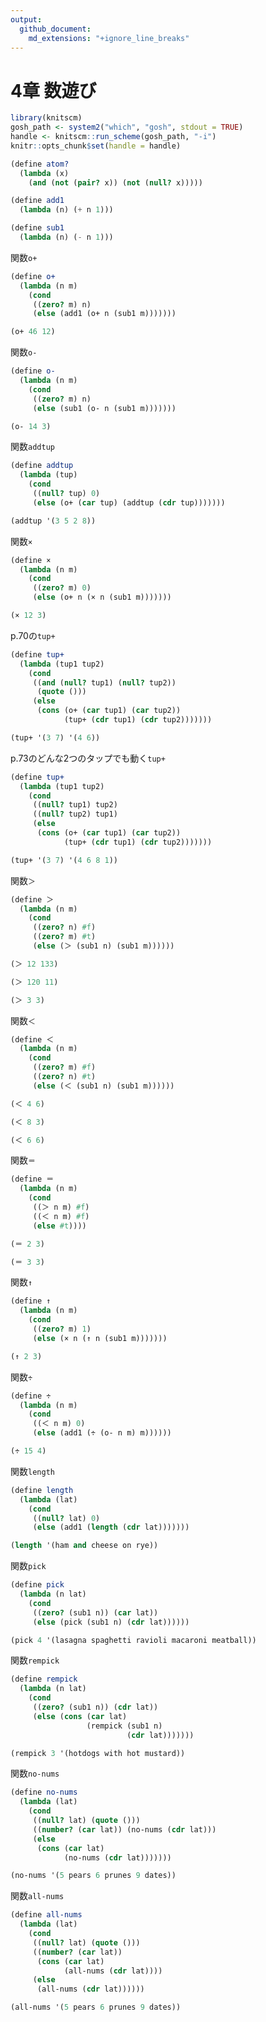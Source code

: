 ```yaml
---
output:
  github_document:
    md_extensions: "+ignore_line_breaks"
---
```


# 4章 数遊び

```r
library(knitscm)
gosh_path <- system2("which", "gosh", stdout = TRUE)
handle <- knitscm::run_scheme(gosh_path, "-i")
knitr::opts_chunk$set(handle = handle)
```

```scm
(define atom?
  (lambda (x)
    (and (not (pair? x)) (not (null? x)))))

(define add1
  (lambda (n) (+ n 1)))

(define sub1
  (lambda (n) (- n 1)))
```

関数`o+`

```scm
(define o+
  (lambda (n m)
    (cond
     ((zero? m) n)
     (else (add1 (o+ n (sub1 m)))))))
```

```scm
(o+ 46 12)
```

関数`o-`

```scm
(define o-
  (lambda (n m)
    (cond
     ((zero? m) n)
     (else (sub1 (o- n (sub1 m)))))))
```

```scm
(o- 14 3)
```

関数`addtup`

```scm
(define addtup
  (lambda (tup)
    (cond
     ((null? tup) 0)
     (else (o+ (car tup) (addtup (cdr tup)))))))
```

```scm
(addtup '(3 5 2 8))
```

関数`×`

```scm
(define ×
  (lambda (n m)
    (cond
     ((zero? m) 0)
     (else (o+ n (× n (sub1 m)))))))
```

```scm
(× 12 3)
```

p.70の`tup+`

```scm
(define tup+
  (lambda (tup1 tup2)
    (cond
     ((and (null? tup1) (null? tup2))
      (quote ()))
     (else
      (cons (o+ (car tup1) (car tup2))
            (tup+ (cdr tup1) (cdr tup2)))))))
```

```scm
(tup+ '(3 7) '(4 6))
```

p.73のどんな2つのタップでも動く`tup+`

```scm
(define tup+
  (lambda (tup1 tup2)
    (cond
     ((null? tup1) tup2)
     ((null? tup2) tup1)
     (else
      (cons (o+ (car tup1) (car tup2))
            (tup+ (cdr tup1) (cdr tup2)))))))
```

```scm
(tup+ '(3 7) '(4 6 8 1))
```

関数`＞`

```scm
(define ＞
  (lambda (n m)
    (cond
     ((zero? n) #f)
     ((zero? m) #t)
     (else (＞ (sub1 n) (sub1 m))))))
```

```scm
(＞ 12 133)
```

```scm
(＞ 120 11)
```

```scm
(＞ 3 3)
```

関数`＜`

```scm
(define ＜
  (lambda (n m)
    (cond
     ((zero? m) #f)
     ((zero? n) #t)
     (else (＜ (sub1 n) (sub1 m))))))
```

```scm
(＜ 4 6)
```

```scm
(＜ 8 3)
```

```scm
(＜ 6 6)
```

関数`＝`

```scm
(define ＝
  (lambda (n m)
    (cond
     ((＞ n m) #f)
     ((＜ n m) #f)
     (else #t))))
```

```scm
(＝ 2 3)
```

```scm
(＝ 3 3)
```

関数`↑`

```scm
(define ↑
  (lambda (n m)
    (cond
     ((zero? m) 1)
     (else (× n (↑ n (sub1 m)))))))
```

```scm
(↑ 2 3)
```

関数`÷`

```scm
(define ÷
  (lambda (n m)
    (cond
     ((＜ n m) 0)
     (else (add1 (÷ (o- n m) m))))))
```

```scm
(÷ 15 4)
```

関数`length`

```scm
(define length
  (lambda (lat)
    (cond
     ((null? lat) 0)
     (else (add1 (length (cdr lat)))))))
```

```scm
(length '(ham and cheese on rye))
```

関数`pick`

```scm
(define pick
  (lambda (n lat)
    (cond
     ((zero? (sub1 n)) (car lat))
     (else (pick (sub1 n) (cdr lat))))))
```

```scm
(pick 4 '(lasagna spaghetti ravioli macaroni meatball))
```

関数`rempick`

```scm
(define rempick
  (lambda (n lat)
    (cond
     ((zero? (sub1 n)) (cdr lat))
     (else (cons (car lat)
                 (rempick (sub1 n)
                          (cdr lat)))))))
```

```scm
(rempick 3 '(hotdogs with hot mustard))
```

関数`no-nums`

```scm
(define no-nums
  (lambda (lat)
    (cond
     ((null? lat) (quote ()))
     ((number? (car lat)) (no-nums (cdr lat)))
     (else
      (cons (car lat)
            (no-nums (cdr lat)))))))
```

```scm
(no-nums '(5 pears 6 prunes 9 dates))
```

関数`all-nums`

```scm
(define all-nums
  (lambda (lat)
    (cond
     ((null? lat) (quote ()))
     ((number? (car lat))
      (cons (car lat)
            (all-nums (cdr lat))))
     (else
      (all-nums (cdr lat))))))
```

```scm
(all-nums '(5 pears 6 prunes 9 dates))
```
